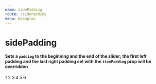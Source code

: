 ```yaml
---
name: sidePadding
route: /sidePadding
menu: Examples
---
```



# sidePadding
#### Sets a `padding` to the beginning and the end of the slider; the first left padding and the last right padding set with the `itemPadding` prop will be overridden

<Playground>
    <Carousel itemPadding={[0, 20]} itemsToShow={3} sidePadding={100}>
        <Item>1</Item>
        <Item>2</Item>
        <Item>3</Item>
        <Item>4</Item>
        <Item>5</Item>
        <Item>6</Item>
    </Carousel>
</Playground>
